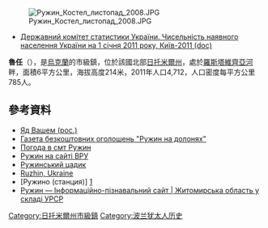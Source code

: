 {{No footnotes|time=2015-09-16T15:33:28+00:00}}
[[Image:Ружин_Костел_листопад_2008.JPG|right]]
*[https://web.archive.org/web/20121010205321/http://stat6.stat.lviv.ua/PXWEB2007/ukr/publ/2011/chnas.zip Державний комітет статистики України. Чисельність наявного населення України на 1 січня 2011 року, Київ-2011 (doc)]
<!-- 檔案不存在 [[Image:Ружин_центр_листопад_2008_року.JPG|right]] -->
<!-- 檔案不存在 [[Image:Ружин_автостанція_листопад_2008_року.JPG|right]] -->
<!-- 檔案不存在 [[Image:Ружин_Будинок_культури_листопад_2008.JPG|right]] -->
<!-- 檔案不存在 [[Image:Ружин_протестантська_церква_листопад_2008_року.JPG|right]] -->

{{coord|49|43|24|N|29|13|17|E|scale:30000|display=title}}

'''魯任'''（{{lang-uk|Ружин}}），是[[烏克蘭|烏克蘭]]的市級鎮，位於該國北部[[日托米爾州|日托米爾州]]，處於[[羅斯塔維齊亞河|羅斯塔維齊亞河]]畔，面積6平方公里，海拔高度214米，2011年人口4,712，人口密度每平方公里785人。

==參考資料==
*[http://www.yadvashem.org/yv/ru/remembrance/names/killing_sites_details.asp?table=ukraine&country=%D0%A3%D0%BA%D1%80%D0%B0%D0%B8%D0%BD%D0%B0&district=%D0%96%D0%B8%D1%82%D0%BE%D0%BC%D0%B8%D1%80%D1%81%D0%BA%D0%B0%D1%8F Яд Вашем (рос.)] {{Wayback|url=http://www.yadvashem.org/yv/ru/remembrance/names/killing_sites_details.asp?table=ukraine&country=%D0%A3%D0%BA%D1%80%D0%B0%D0%B8%D0%BD%D0%B0&district=%D0%96%D0%B8%D1%82%D0%BE%D0%BC%D0%B8%D1%80%D1%81%D0%BA%D0%B0%D1%8F |date=20171230232133 }}
* [https://web.archive.org/web/20140306175255/http://andrushivka.bz.ua/gazeta Газета безкоштовних оголошень "Ружин на долонях"]
* [http://weather.in.ua/ua/zhitomirskaja/22971 Погода в смт Ружин] {{Wayback|url=http://weather.in.ua/ua/zhitomirskaja/22971 |date=20111219172202 }}
* [http://gska2.rada.gov.ua/pls/z7502/A005?rdat1=27.11.2009&rf7571=10595 Ружин на сайті ВРУ]{{dead link|date=2018年5月 |bot=InternetArchiveBot |fix-attempted=yes }}
* [http://www.jew.spb.ru/ami/A306/A306-041.html Ружинський цадик]{{dead link|date=2018年2月 |bot=InternetArchiveBot |fix-attempted=yes }} {{ref-ru}}
* [http://data.jewishgen.org/wconnect/wc.dll?jg~jgsys~shtetm~-1052760 Ruzhin, Ukraine]{{Dead link|date=2020年4月 |bot=InternetArchiveBot |fix-attempted=yes }} {{ref-en}}
* [Ружино (станция)] [https://ru.wikipedia.org/wiki/Ружино_(станция)] {{Wayback|url=https://ru.wikipedia.org/wiki/%D0%A0%D1%83%D0%B6%D0%B8%D0%BD%D0%BE_%28%D1%81%D1%82%D0%B0%D0%BD%D1%86%D0%B8%D1%8F%29 |date=20200805205134 }}
* [http://imsu-zhytomyr.com/mista-i-sela-zhytomyrskoi-oblasti/ruzhynskyj-rajon/ruzhyn-.html Ружин —  Інформаційно-пізнавальний сайт | Житомирська область у складі УРСР] {{Wayback|url=http://imsu-zhytomyr.com/mista-i-sela-zhytomyrskoi-oblasti/ruzhynskyj-rajon/ruzhyn-.html |date=20200702075900 }}

{{DEFAULTSORT:Ружин}}
[[Category:日托米爾州市級鎮|Category:日托米爾州市級鎮]]
[[Category:波兰犹太人历史|Category:波兰犹太人历史]]


{{Zhytomyr-geo-stub}}